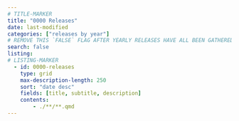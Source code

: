 ```yaml
---
# TITLE-MARKER
title: "0000 Releases"
date: last-modified
categories: ["releases by year"]
# REMOVE THIS `FALSE` FLAG AFTER YEARLY RELEASES HAVE ALL BEEN GATHERED ONTO THIS LANDING
search: false
listing:
# LISTING-MARKER
  - id: 0000-releases
    type: grid
    max-description-length: 250
    sort: "date desc"
    fields: [title, subtitle, description]
    contents:
        - ./**/**.qmd
---
```


<!-- EMBED-MARKER -->
:::{#0000-releases}
:::